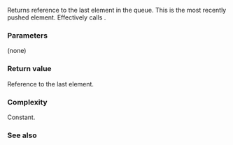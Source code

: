 {{cpp/container/queue/title|back}}
{{cpp/container/queue/navbar}}
{{dcl begin}}
{{dcl|
reference back();
}}
{{dcl|
const_reference back() const;
}}
{{dcl end}}

Returns reference to the last element in the queue. This is the most recently pushed element. Effectively calls {{c|c.back()}}.

===Parameters===
(none)

===Return value===
Reference to the last element.

===Complexity===
Constant.

===See also===
{{dsc begin}}
{{dsc inc|cpp/container/dsc front|queue}}
{{dsc inc|cpp/container/dsc push|queue}}
{{dsc end}}

{{langlinks|cs|de|es|fr|it|ja|pl|pt|ru|tr|zh}}